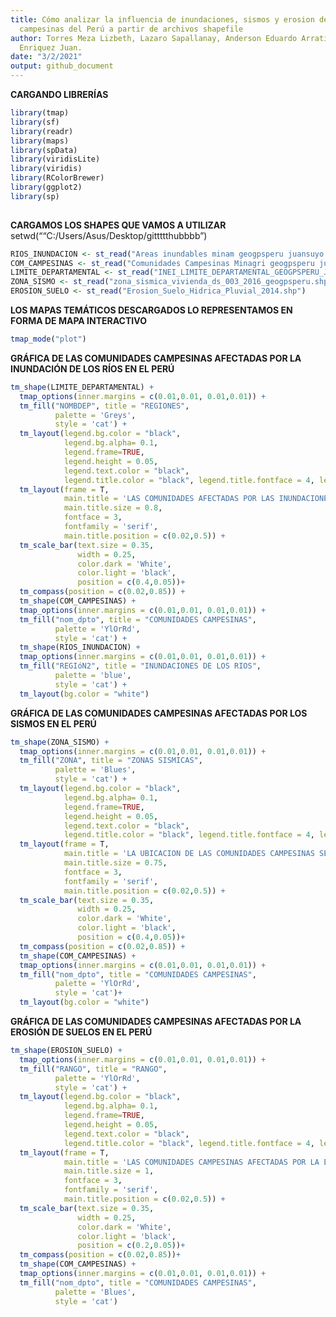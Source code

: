 ```yaml
---
title: Cómo analizar la influencia de inundaciones, sismos y erosion de suelos en las poblaciones
  campesinas del Perú a partir de archivos shapefile
author: Torres Meza Lizbeth, Lazaro Sapallanay, Anderson Eduardo Arratia Parez & Medina
  Enriquez Juan.
date: "3/2/2021"
output: github_document
---
```

**CARGANDO LIBRERÍAS**

```r
library(tmap)     
library(sf)        
library(readr)       
library(maps)        
library(spData)      
library(viridisLite) 
library(viridis)     
library(RColorBrewer)
library(ggplot2)     
library(sp)          
 
```

**CARGAMOS LOS SHAPES QUE VAMOS A UTILIZAR**
setwd(""C:/Users/Asus/Desktop/gittttthubbbb")
```r
RIOS_INUNDACION <- st_read("Areas inundables minam geogpsperu juansuyo.shp")
COM_CAMPESINAS <- st_read("Comunidades Campesinas Minagri geogpsperu juansuyo.shp")
LIMITE_DEPARTAMENTAL <- st_read("INEI_LIMITE_DEPARTAMENTAL_GEOGPSPERU_JUANSUYO_931381206.shp")
ZONA_SISMO <- st_read("zona_sismica_vivienda_ds_003_2016_geogpsperu.shp")
EROSION_SUELO <- st_read("Erosion_Suelo_Hidrica_Pluvial_2014.shp")
```

**LOS MAPAS TEMÁTICOS DESCARGADOS LO REPRESENTAMOS EN FORMA DE MAPA INTERACTIVO**

```r
tmap_mode("plot")
```

**GRÁFICA DE LAS COMUNIDADES CAMPESINAS AFECTADAS POR LA INUNDACIÓN DE LOS RÍOS EN EL PERÚ**

```r
tm_shape(LIMITE_DEPARTAMENTAL) +
  tmap_options(inner.margins = c(0.01,0.01, 0.01,0.01)) +
  tm_fill("NOMBDEP", title = "REGIONES",
          palette = 'Greys',
          style = 'cat') +
  tm_layout(legend.bg.color = "black", 
            legend.bg.alpha= 0.1, 
            legend.frame=TRUE, 
            legend.height = 0.05, 
            legend.text.color = "black", 
            legend.title.color = "black", legend.title.fontface = 4, legend.position = c(0.05,0.05), legend.outside = T, legend.outside.position = "right", legend.outside.size = 0.55) +
  tm_layout(frame = T,
            main.title = 'LAS COMUNIDADES AFECTADAS POR LAS INUNDACIONES DE LOS RIOS EN EL PERU',
            main.title.size = 0.8,
            fontface = 3,
            fontfamily = 'serif',
            main.title.position = c(0.02,0.5)) + 
  tm_scale_bar(text.size = 0.35,
               width = 0.25,
               color.dark = 'White',
               color.light = 'black',
               position = c(0.4,0.05))+
  tm_compass(position = c(0.02,0.85)) + 
  tm_shape(COM_CAMPESINAS) +
  tmap_options(inner.margins = c(0.01,0.01, 0.01,0.01)) +
  tm_fill("nom_dpto", title = "COMUNIDADES CAMPESINAS",
          palette = 'YlOrRd',
          style = 'cat') +
  tm_shape(RIOS_INUNDACION) +
  tmap_options(inner.margins = c(0.01,0.01, 0.01,0.01)) +
  tm_fill("REGIóN2", title = "INUNDACIONES DE LOS RIOS",
          palette = 'blue',
          style = 'cat') +
  tm_layout(bg.color = "white")
```

**GRÁFICA DE LAS COMUNIDADES CAMPESINAS AFECTADAS POR LOS SISMOS EN EL PERÚ**

```r
tm_shape(ZONA_SISMO) +
  tmap_options(inner.margins = c(0.01,0.01, 0.01,0.01)) +
  tm_fill("ZONA", title = "ZONAS SISMICAS",
          palette = 'Blues',
          style = 'cat') +
  tm_layout(legend.bg.color = "black", 
            legend.bg.alpha= 0.1, 
            legend.frame=TRUE, 
            legend.height = 0.05, 
            legend.text.color = "black", 
            legend.title.color = "black", legend.title.fontface = 4, legend.position = c(0.05,0.05), legend.outside = T, legend.outside.position = "right", legend.outside.size = 0.25) +
  tm_layout(frame = T,
            main.title = 'LA UBICACION DE LAS COMUNIDADES CAMPESINAS SEGUN SU ZONA SISMICA',
            main.title.size = 0.75,
            fontface = 3,
            fontfamily = 'serif',
            main.title.position = c(0.02,0.5)) + 
  tm_scale_bar(text.size = 0.35,
               width = 0.25,
               color.dark = 'White',
               color.light = 'black',
               position = c(0.4,0.05))+
  tm_compass(position = c(0.02,0.85)) +
  tm_shape(COM_CAMPESINAS) +
  tmap_options(inner.margins = c(0.01,0.01, 0.01,0.01)) +
  tm_fill("nom_dpto", title = "COMUNIDADES CAMPESINAS",
          palette = 'YlOrRd',
          style = 'cat')+
  tm_layout(bg.color = "white")
```

**GRÁFICA DE LAS COMUNIDADES CAMPESINAS AFECTADAS POR LA EROSIÓN DE SUELOS EN EL PERÚ**

```r
tm_shape(EROSION_SUELO) +
  tmap_options(inner.margins = c(0.01,0.01, 0.01,0.01)) +
  tm_fill("RANGO", title = "RANGO",
          palette = 'YlOrRd',
          style = 'cat') +
  tm_layout(legend.bg.color = "black", 
            legend.bg.alpha= 0.1, 
            legend.frame=TRUE, 
            legend.height = 0.05, 
            legend.text.color = "black", 
            legend.title.color = "black", legend.title.fontface = 4, legend.position = c(0.05, 0.05), legend.outside = T, legend.outside.position = "right", legend.outside.size = 0.55) +
  tm_layout(frame = T,
            main.title = 'LAS COMUNIDADES CAMPESINAS AFECTADAS POR LA EROSION DE SUELOS EN EL PERU',
            main.title.size = 1,
            fontface = 3,
            fontfamily = 'serif',
            main.title.position = c(0.02,0.5)) + 
  tm_scale_bar(text.size = 0.35,
               width = 0.25,
               color.dark = 'White',
               color.light = 'black',
               position = c(0.2,0.05))+
  tm_compass(position = c(0.02,0.85))+
  tm_shape(COM_CAMPESINAS) +
  tmap_options(inner.margins = c(0.01,0.01, 0.01,0.01)) +
  tm_fill("nom_dpto", title = "COMUNIDADES CAMPESINAS",
          palette = 'Blues',
          style = 'cat')


```


